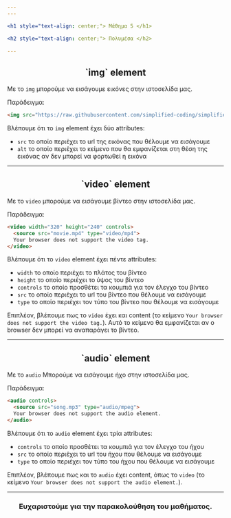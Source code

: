 ```yaml
---
---

<h1 style="text-align: center;"> Μάθημα 5 </h1>

<h2 style="text-align: center;"> Πολυμέσα </h2>

---
```


<h2 style="text-align: center;"> `img` element </h2>

Με το ```img``` μπορούμε να εισάγουμε εικόνες στην ιστοσελίδα μας.

Παράδειγμα:

```html
<img src="https://raw.githubusercontent.com/simplified-coding/simplified-coding.github.io/main/Website%20Logo/cover.png" alt="Simplified Coding Logo">
```

Βλέπουμε ότι το `img` element έχει δύο attributes:
- ```src``` το οποίο περιέχει το url της εικόνας που θέλουμε να εισάγουμε
- ```alt``` το οποίο περιέχει το κείμενο που θα εμφανίζεται στη θέση της εικόνας αν δεν μπορεί να φορτωθεί η εικόνα

---

<h2 style="text-align: center;"> `video` element </h2>

Με το ```video``` μπορούμε να εισάγουμε βίντεο στην ιστοσελίδα μας.

Παράδειγμα:

```html
<video width="320" height="240" controls>
  <source src="movie.mp4" type="video/mp4">
  Your browser does not support the video tag.
</video>
```

Βλέπουμε ότι το `video` element έχει πέντε attributes:
- ```width``` το οποίο περιέχει το πλάτος του βίντεο
- ```height``` το οποίο περιέχει το ύψος του βίντεο
- ```controls``` το οποίο προσθέτει τα κουμπιά για τον έλεγχο του βίντεο
- ```src``` το οποίο περιέχει το url του βίντεο που θέλουμε να εισάγουμε
- ```type``` το οποίο περιέχει τον τύπο του βίντεο που θέλουμε να εισάγουμε

Επιπλέον, βλέπουμε πως το ```video``` έχει και content (το κείμενο `Your browser does not support the video tag.`). 
Αυτό το κείμενο θα εμφανίζεται αν ο browser δεν μπορεί να αναπαράγει το βίντεο.

---

<h2 style="text-align: center;"> `audio` element </h2>

Με το ```audio``` Μπορούμε να εισάγουμε ήχο στην ιστοσελίδα μας.

Παράδειγμα:

```html
<audio controls>
  <source src="song.mp3" type="audio/mpeg">
  Your browser does not support the audio element.
</audio>
```

Βλέπουμε ότι το ```audio``` element έχει τρία attributes:
- ```controls``` το οποίο προσθέτει τα κουμπιά για τον έλεγχο του ήχου
- ```src``` το οποίο περιέχει το url του ήχου που θέλουμε να εισάγουμε
- ```type``` το οποίο περιέχει τον τύπο του ήχου που θέλουμε να εισάγουμε

Επιπλέον, βλέπουμε πως και το ```audio``` έχει content, όπως το ```video``` (το κείμενο `Your browser does not support the audio element.`).

---

<h3 style="text-align: center;"> Ευχαριστούμε για την παρακολούθηση του μαθήματος. </h3>